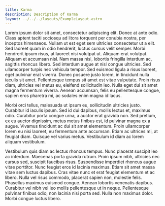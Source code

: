 ```yaml
---
title: Karma
description: Description of Karma
layout: ../../../layouts/ExampleLayout.astro
---
```


Lorem ipsum dolor sit amet, consectetur adipiscing elit. Donec at ante odio. Class aptent taciti sociosqu ad litora torquent per conubia nostra, per inceptos himenaeos. Nullam ut est eget sem ultricies consectetur ut a elit. Sed laoreet quam in odio hendrerit, luctus cursus velit semper. Morbi hendrerit ipsum risus, at laoreet nisi volutpat ut. Aliquam erat volutpat. Aliquam et accumsan nisl. Nam massa nisl, lobortis fringilla interdum ac, sagittis rhoncus libero. Sed interdum augue at nisl congue ultricies. Sed ullamcorper turpis nec vehicula tempor. Sed euismod ligula a risus laoreet, eget pulvinar erat viverra. Donec posuere justo lorem, in tincidunt nulla iaculis sit amet. Pellentesque tempus sit amet est vitae vulputate. Proin risus diam, ultricies vel metus eu, eleifend sollicitudin leo. Nulla eget dui sit amet magna fermentum viverra. Aenean accumsan, felis eu pellentesque congue, sapien eros pharetra mi, ac sodales enim magna id lacus.

Morbi orci tellus, malesuada ut ipsum eu, sollicitudin ultricies justo. Curabitur id iaculis ipsum. Sed id dui dapibus, mollis lectus et, maximus odio. Curabitur porta congue urna, a auctor erat gravida non. Sed pretium, ex eu auctor dignissim, metus metus finibus est, id pulvinar magna ex a augue. Vivamus tincidunt ac dui sit amet elementum. Proin ullamcorper lorem eu nisi laoreet, eu fermentum ante accumsan. Etiam ac ultrices mi, at feugiat diam. Quisque vel varius metus. Vestibulum id diam ac lorem aliquam vestibulum.

Vestibulum quis diam ac lectus rhoncus tempus. Nunc placerat suscipit leo ac interdum. Maecenas porta gravida rutrum. Proin ipsum nibh, ultricies nec cursus sed, suscipit faucibus risus. Suspendisse imperdiet rhoncus augue vitae porttitor. Nunc feugiat eros id lacinia maximus. Etiam sit amet massa vitae sem luctus dapibus. Cras vitae nunc et erat feugiat elementum et ac libero. Nulla vel risus commodo, placerat sapien non, molestie felis. Phasellus maximus euismod congue. Aenean lobortis venenatis dapibus. Curabitur vel nibh vel leo mollis pellentesque ut in neque. Pellentesque pulvinar finibus odio, non lacinia nisi porta sed. Nulla non maximus dolor. Morbi congue luctus libero.
